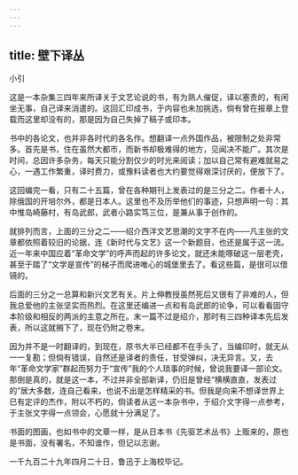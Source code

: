 ```yaml
---
---
---
```

title: 壁下译丛
---



小引

这是一本杂集三四年来所译关于文艺论说的书，有为熟人催促，译以塞责的，有闲坐无事，自己译来消遣的。这回汇印成书，于内容也未加挑选，倘有曾在报章上登载而这里却没有的，那是因为自己失掉了稿子或印本。

书中的各论文，也并非各时代的各名作。想翻译一点外国作品，被限制之处非常多。首先是书，住在虽然大都市，而新书却极难得的地方，见闻决不能广。其次是时间，总因许多杂务，每天只能分割仅少的时光来阅读；加以自己常有避难就易之心，一遇工作繁重，译时费力，或豫料读者也大约要觉得艰深讨厌的，便放下了。

这回编完一看，只有二十五篇，曾在各种期刊上发表过的是三分之二。作者十人，除俄国的开培尔外，都是日本人。这里也不及历举他们的事迹，只想声明一句：其中惟岛崎藤村，有岛武郎，武者小路实笃三位，是兼从事于创作的。

就排列而言，上面的三分之二——绍介西洋文艺思潮的文字不在内——凡主张的文章都依照着较旧的论据，连《新时代与文艺》这一个新题目，也还是属于这一流。近一年来中国应着“革命文学”的呼声而起的许多论文，就还未能啄破这一层老壳，甚至于踏了“文学是宣传”的梯子而爬进唯心的城堡里去了。看这些篇，是很可以借镜的。

后面的三分之一总算和新兴文艺有关。片上伸教授虽然死后又很有了非难的人，但我总爱他的主张坚实而热烈。在这里还编进一点和有岛武郎的论争，可以看看固守本阶级和相反的两派的主意之所在。末一篇不过是绍介，那时有三四种译本先后发表，所以这就搁下了，现在仍附之卷末。

因为并不是一时翻译的，到现在，原书大半已经都不在手头了，当编印时，就无从一一复勘；但倘有错误，自然还是译者的责任，甘受弹纠，决无异言。又，去年“革命文学家”群起而努力于“宣传”我的个人琐事的时候，曾说我要译一部论文。那倒是真的，就是这一本，不过并非全部新译，仍旧是曾经“横横直直，发表过的”居大多数，连自己看来，也说不出是怎样精采的书。但我是向来不想译世界上已有定评的杰作，附以不朽的，倘读者从这一本杂书中，于绍介文字得一点参考，于主张文字得一点领会，心愿就十分满足了。

书面的图画，也如书中的文章一样，是从日本书《先驱艺术丛书》上贩来的，原也是书面，没有署名，不知谁作，但记以志谢。

一千九百二十九年四月二十日，鲁迅于上海校毕记。